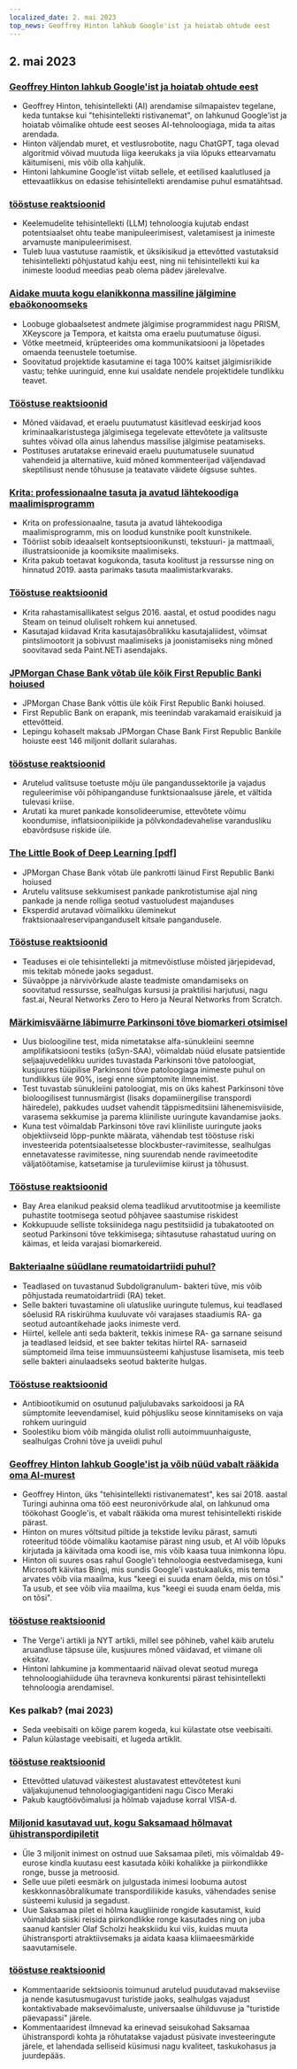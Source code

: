 ```yaml
---
localized_date: 2. mai 2023
top_news: Geoffrey Hinton lahkub Google'ist ja hoiatab ohtude eest
---
```


## 2. mai 2023

### [Geoffrey Hinton lahkub Google'ist ja hoiatab ohtude eest](https://www.nytimes.com/2023/05/01/technology/ai-google-chatbot-engineer-quits-hinton.html)

- Geoffrey Hinton, tehisintellekti (AI) arendamise silmapaistev tegelane, keda tuntakse kui "tehisintellekti ristivanemat", on lahkunud Google'ist ja hoiatab võimalike ohtude eest seoses AI-tehnoloogiaga, mida ta aitas arendada.
- Hinton väljendab muret, et vestlusrobotite, nagu ChatGPT, taga olevad algoritmid võivad muutuda liiga keerukaks ja viia lõpuks ettearvamatu käitumiseni, mis võib olla kahjulik.
- Hintoni lahkumine Google'ist viitab sellele, et eetilised kaalutlused ja ettevaatlikkus on edasise tehisintellekti arendamise puhul esmatähtsad.

### [tööstuse reaktsioonid](http://news.ycombinator.com/item?id=35771104)

- Keelemudelite tehisintellekti (LLM) tehnoloogia kujutab endast potentsiaalset ohtu teabe manipuleerimisest, valetamisest ja inimeste arvamuste manipuleerimisest.
- Tuleb luua vastutuse raamistik, et üksikisikud ja ettevõtted vastutaksid tehisintellekti põhjustatud kahju eest, ning nii tehisintellekti kui ka inimeste loodud meedias peab olema pädev järelevalve.

### [Aidake muuta kogu elanikkonna massiline jälgimine ebaökonoomseks](https://prism-break.org/en/)

- Loobuge globaalsetest andmete jälgimise programmidest nagu PRISM, XKeyscore ja Tempora, et kaitsta oma eraelu puutumatuse õigusi.
- Võtke meetmeid, krüpteerides oma kommunikatsiooni ja lõpetades omaenda teenustele toetumise.
- Soovitatud projektide kasutamine ei taga 100% kaitset jälgimisriikide vastu; tehke uuringuid, enne kui usaldate nendele projektidele tundlikku teavet.

### [Tööstuse reaktsioonid](http://news.ycombinator.com/item?id=35772005)

- Mõned väidavad, et eraelu puutumatust käsitlevad eeskirjad koos kriminaalkaristustega jälgimisega tegelevate ettevõtete ja valitsuste suhtes võivad olla ainus lahendus massilise jälgimise peatamiseks.
- Postituses arutatakse erinevaid eraelu puutumatusele suunatud vahendeid ja alternatiive, kuid mõned kommenteerijad väljendavad skeptilisust nende tõhususe ja teatavate väidete õigsuse suhtes.

### [Krita: professionaalne tasuta ja avatud lähtekoodiga maalimisprogramm](https://krita.org/en/)

- Krita on professionaalne, tasuta ja avatud lähtekoodiga maalimisprogramm, mis on loodud kunstnike poolt kunstnikele.
- Tööriist sobib ideaalselt kontseptsioonikunsti, tekstuuri- ja mattmaali, illustratsioonide ja koomiksite maalimiseks.
- Krita pakub toetavat kogukonda, tasuta koolitust ja ressursse ning on hinnatud 2019. aasta parimaks tasuta maalimistarkvaraks.

### [Tööstuse reaktsioonid](http://news.ycombinator.com/item?id=35771994)

- Krita rahastamisallikatest selgus 2016. aastal, et ostud poodides nagu Steam on teinud oluliselt rohkem kui annetused.
- Kasutajad kiidavad Krita kasutajasõbralikku kasutajaliidest, võimsat pintslimootorit ja sobivust maalimiseks ja joonistamiseks ning mõned soovitavad seda Paint.NETi asendajaks.

### [JPMorgan Chase Bank võtab üle kõik First Republic Banki hoiused](https://www.fdic.gov/news/press-releases/2023/pr23034.html)

- JPMorgan Chase Bank võttis üle kõik First Republic Banki hoiused.
- First Republic Bank on erapank, mis teenindab varakamaid eraisikuid ja ettevõtteid.
- Lepingu kohaselt maksab JPMorgan Chase Bank First Republic Bankile hoiuste eest 146 miljonit dollarit sularahas.

### [tööstuse reaktsioonid](http://news.ycombinator.com/item?id=35770048)

- Arutelud valitsuse toetuste mõju üle pangandussektorile ja vajadus reguleerimise või põhipanganduse funktsionaalsuse järele, et vältida tulevasi kriise.
- Arutati ka muret pankade konsolideerumise, ettevõtete võimu koondumise, inflatsioonipiikide ja põlvkondadevahelise varandusliku ebavõrdsuse riskide üle.

### [The Little Book of Deep Learning [pdf]](https://fleuret.org/public/lbdl.pdf)

- JPMorgan Chase Bank võtab üle pankrotti läinud First Republic Banki hoiused
- Arutelu valitsuse sekkumisest pankade pankrotistumise ajal ning pankade ja nende rolliga seotud vastuoludest majanduses
- Eksperdid arutavad võimalikku üleminekut fraktsionaalreservipanganduselt kitsale pangandusele.

### [Tööstuse reaktsioonid](http://news.ycombinator.com/item?id=35767789)

- Teaduses ei ole tehisintellekti ja mitmevõistluse mõisted järjepidevad, mis tekitab mõnede jaoks segadust.
- Süvaõppe ja närvivõrkude alaste teadmiste omandamiseks on soovitatud ressursse, sealhulgas kursusi ja praktilisi harjutusi, nagu fast.ai, Neural Networks Zero to Hero ja Neural Networks from Scratch.

### [Märkimisväärne läbimurre Parkinsoni tõve biomarkeri otsimisel](https://www.michaeljfox.org/publication/michael-j-fox-foundation-announces-significant-breakthrough-search-parkinsons-biomarker)

- Uus bioloogiline test, mida nimetatakse alfa-sünukleiini seemne amplifikatsiooni testiks (αSyn-SAA), võimaldab nüüd elusate patsientide seljaajuvedelikku uurides tuvastada Parkinsoni tõve patoloogiat, kusjuures tüüpilise Parkinsoni tõve patoloogiaga inimeste puhul on tundlikkus üle 90%, isegi enne sümptomite ilmnemist.
- Test tuvastab sünukleiini patoloogiat, mis on üks kahest Parkinsoni tõve bioloogilisest tunnusmärgist (lisaks dopamiinergilise transpordi häiredele), pakkudes uudset vahendit täppismeditsiini lähenemisviiside, varasema sekkumise ja parema kliiniliste uuringute kavandamise jaoks.
- Kuna test võimaldab Parkinsoni tõve ravi kliiniliste uuringute jaoks objektiivseid lõpp-punkte määrata, vähendab test tööstuse riski investeerida potentsiaalsetesse blockbuster-ravimitesse, sealhulgas ennetavatesse ravimitesse, ning suurendab nende ravimeetodite väljatöötamise, katsetamise ja turuleviimise kiirust ja tõhusust.

### [Tööstuse reaktsioonid](http://news.ycombinator.com/item?id=35770563)

- Bay Area elanikud peaksid olema teadlikud arvutitootmise ja keemiliste puhastite tootmisega seotud põhjavee saastumise riskidest
- Kokkupuude selliste toksiinidega nagu pestitsiidid ja tubakatooted on seotud Parkinsoni tõve tekkimisega; sihtasutuse rahastatud uuring on käimas, et leida varajasi biomarkereid.

### [Bakteriaalne süüdlane reumatoidartriidi puhul?](https://www.the-scientist.com/news-opinion/a-bacterial-culprit-for-rheumatoid-arthritis-71088)

- Teadlased on tuvastanud Subdoligranulum- bakteri tüve, mis võib põhjustada reumatoidartriidi (RA) teket.
- Selle bakteri tuvastamine oli ulatuslike uuringute tulemus, kui teadlased sõelusid RA riskirühma kuuluvate või varajases staadiumis RA- ga seotud autoantikehade jaoks inimeste verd.
- Hiirtel, kellele anti seda bakterit, tekkis inimese RA- ga sarnane seisund ja teadlased leidsid, et see bakter tekitas hiirtel RA- sarnaseid sümptomeid ilma teise immuunsüsteemi kahjustuse lisamiseta, mis teeb selle bakteri ainulaadseks seotud bakterite hulgas.

### [Tööstuse reaktsioonid](http://news.ycombinator.com/item?id=35775704)

- Antibiootikumid on osutunud paljulubavaks sarkoidoosi ja RA sümptomite leevendamisel, kuid põhjusliku seose kinnitamiseks on vaja rohkem uuringuid
- Soolestiku biom võib mängida olulist rolli autoimmuunhaiguste, sealhulgas Crohni tõve ja uveiidi puhul

### [Geoffrey Hinton lahkub Google'ist ja võib nüüd vabalt rääkida oma AI-murest](https://www.theverge.com/2023/5/1/23706311/hinton-godfather-of-ai-threats-fears-warnings)

- Geoffrey Hinton, üks "tehisintellekti ristivanematest", kes sai 2018. aastal Turingi auhinna oma töö eest neuronivõrkude alal, on lahkunud oma töökohast Google'is, et vabalt rääkida oma murest tehisintellekti riskide pärast.
- Hinton on mures võltsitud piltide ja tekstide leviku pärast, samuti roteeritud tööde võimaliku kaotamise pärast ning usub, et AI võib lõpuks kirjutada ja käivitada oma koodi ise, mis võib kaasa tuua inimkonna lõpu.
- Hinton oli suures osas rahul Google'i tehnoloogia eestvedamisega, kuni Microsoft käivitas Bingi, mis sundis Google'i vastukaaluks, mis tema arvates võib viia maailma, kus "keegi ei suuda enam öelda, mis on tõsi." Ta usub, et see võib viia maailma, kus "keegi ei suuda enam öelda, mis on tõsi".

### [tööstuse reaktsioonid](http://news.ycombinator.com/item?id=35771508)

- The Verge'i artikli ja NYT artikli, millel see põhineb, vahel käib arutelu aruandluse täpsuse üle, kusjuures mõned väidavad, et viimane oli eksitav.
- Hintoni lahkumine ja kommentaarid näivad olevat seotud murega tehnoloogiahiidude üha teravneva konkurentsi pärast tehisintellekti tehnoloogia arendamisel.

### Kes palkab? (mai 2023)

- Seda veebisaiti on kõige parem kogeda, kui külastate otse veebisaiti.
- Palun külastage veebisaiti, et lugeda artiklit.

### [tööstuse reaktsioonid](http://news.ycombinator.com/item?id=35773707)

- Ettevõtted ulatuvad väikestest alustavatest ettevõtetest kuni väljakujunenud tehnoloogiagigantideni nagu Cisco Meraki
- Pakub kaugtöövõimalusi ja hõlmab vajaduse korral VISA-d.

### [Miljonid kasutavad uut, kogu Saksamaad hõlmavat ühistranspordipiletit](https://apnews.com/article/germany-public-transit-cheap-ticket-trains-metro-3d83f1a35ab8e3945b8034b9bd511c29)

- Üle 3 miljonit inimest on ostnud uue Saksamaa pileti, mis võimaldab 49- eurose kindla kuutasu eest kasutada kõiki kohalikke ja piirkondlikke ronge, busse ja metroosid.
- Selle uue pileti eesmärk on julgustada inimesi loobuma autost keskkonnasõbralikumate transpordiliikide kasuks, vähendades senise süsteemi kulusid ja segadust.
- Uue Saksamaa pilet ei hõlma kaugliinide rongide kasutamist, kuid võimaldab siiski reisida piirkondlikke ronge kasutades ning on juba saanud kantsler Olaf Scholzi heakskiidu kui viis, kuidas muuta ühistransporti atraktiivsemaks ja aidata kaasa kliimaeesmärkide saavutamisele.

### [tööstuse reaktsioonid](http://news.ycombinator.com/item?id=35770816)

- Kommentaaride sektsioonis toimunud arutelud puudutavad makseviise ja nende kasutusmugavust turistide jaoks, sealhulgas vajadust kontaktivabade maksevõimaluste, universaalse ühilduvuse ja "turistide päevapassi" järele.
- Kommentaaridest ilmnevad ka erinevad seisukohad Saksamaa ühistranspordi kohta ja rõhutatakse vajadust püsivate investeeringute järele, et lahendada selliseid küsimusi nagu kvaliteet, taskukohasus ja juurdepääs.
